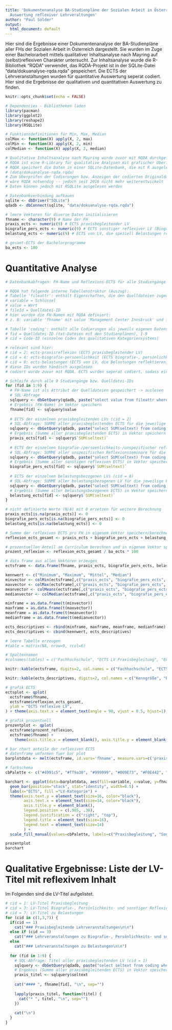 ```yaml
---
title: 'Dokumentenanalyse BA-Studienpläne der Sozialen Arbeit in Österreich: Quantitative
  Auswertung reflexiver Lehrveraltungen'
author: "Paul Sölder"
output:
  html_document: default
---
```


Hier sind die Ergebnisse einer Dokumentenanalyse der BA-Studienpläne aller FHs der Sozialen Arbeit in Österreich dargestellt.
Sie wurden im Zuge einer Bachelorarbeit mittels qualitativer Inhaltsanalyse nach Mayring auf (selbst)reflexiven Charakter untersucht.
Zur Inhaltsanalyse wurde die R-Bibliothek "RQDA" verwendet, das RQDA-Projekt ist in der SQLite-Datei "data/dokuanalyse-rqda.rqda" gespeichert.
Die ECTS der Lehrveranstaltungen wurden für quantitative Auswertung seperat codiert.
Hier sind die Ergebnisse der qualitativen und quantitativen Auswertung zu finden.

```r
knitr::opts_chunk$set(echo = FALSE)

# Dependencies - Bibliotheken laden
library(pacman)
library(ggplot2)
library(reshape2)
library(RSQLite)

# Funktionsdefinitionen für Min, Max, Median
colMax <- function(X) apply(X, 2, max)
colMin <- function(X) apply(X, 2, min)
colMedian <- function(X) apply(X, 2, median)

# Qualitative Inhaltsanalyse nach Mayring wurde zuvor mit RQDA durchgeführt
# RQDA ist eine R-Library für qualitative Analysen mit grafischer Oberfläche zum codieren usw.
# RQDA speichert die Daten in einer SQLite-Datenbank, die mit R ausgelesen werden kann
# (data/dokuanalyse-rqda.rqda)
# Zum Überprüfen der Codierungen bzw. Anzeigen der codierten Originaldateien/Studienpläne
# wäre RQDA notwendig -- jedoch seit 2016 nicht mehr weiterentwickelt
# Daten können jedoch mit RSQLite ausgelesen werden

# Datenbankverbindung aufbauen
sqlite <- dbDriver("SQLite")
qdadb <- dbConnect(sqlite, "data/dokuanalyse-rqda.rqda")

# leere Vektoren für diverse Daten initialisieren
fhname <- character(9) # Name der FH
praxis_ects <- numeric(9) # ECTS praxisbegleitender LV 
biografie_pers_ects <- numeric(9) # ECTS sonstiger reflexiver LV (Biografie-, Persönlichkeitsreflexion)
belastung_ects <- numeric(9) # ECTS von LV, die speziell Belastungen reflektieren

# gesamt-ECTS der Bachelorprogramme
ba_ects <- 180

```

# Quantitative Analyse

```r

# Datenbankabfragen: FH-Name und Reflexions-ECTS für alle Studiengänge

# RQDA hat folgende interne Tabellenstruktur (Auszug):
# Tabelle 'fileattr': enthält Eigenschaften, die den Quelldateien zugewiesen werden können im Schlüssel-Werte Format als jeweils eigenen Datensatz
# variable = Schlüssel
# value = Wert
# fileId = Quelldatei-ID
# hier wurden die FH-Namen mit RQDA definiert:
# z. B: variable 'fhname' mit value 'Management Center Innsbruck' und fileId '9' 

# Tabelle 'coding': enthält alle Codierungen als jeweils eigenen Datensatz
# fid = Quelldatei-ID (txt-Dateien mit den Studienplänen), 1-9
# cid = Code-ID (einzelne Codes des qualitativen Kategoriensystems)

# relevant sind hier:
# cid = 2: ects-praxisreflexion (ECTS praxisbegleitender LV)
# cid = 4: ects-biografie-persoenlichkeit (ECTS biografie-, persönlichkeits-, und sonstiger selbstreflexiver LV)
# cid = 8: ects-belastungen (ECTS von LV, die Belastungen reflektieren)
# diese IDs wurden händisch ausgelesen
# codiert wurde zuvor mit RQDA. ECTS wurden seperat codiert, sodass ein Coding jeweils nur die ECTS-Anzahl einer bestimmten LV umfasst

# Schleife durch alle 9 Studiengänge bzw. Quelldatei-IDs
for (fid in 1:9) {
  # FH-Name ist als Attribut der Quelldateien gespeichert -> auslesen 
  # SQL-Abfrage
  sqlquery <- dbGetQuery(qdadb, paste("select value from fileattr where variable='fhname' and fileID=", fid))
  # Ergebnis (FH-Name) in Vektor speichern
  fhname[fid] <- sqlquery$value
    
  # ECTS der einzelnen praxisbegleitenden LVs (cid = 2)
  # SQL-Abfrage: SUMME aller praxisbegleitenden ECTS für die jeweilige FH mit SQL berechnen
  sqlquery <- dbGetQuery(qdadb, paste("select SUM(seltext) from coding where cid=2 and fid=", fid, " and status=1"), sep="")
  # Ergebnis (Summe aller praxisbegleitenden ECTS) in Vektor speichern
  praxis_ects[fid] <- sqlquery$`SUM(seltext)`
  
  # ECTS der einzelnen biografie-/persoenlichkeits-/unspezifischer reflexionsseminare (cid = 4)
  # SQL-Abfrage: SUMME aller unspezifischen Reflexionsseminare für die jeweilige FH mit SQL berechnen
  sqlquery <- dbGetQuery(qdadb, paste("select SUM(seltext) from coding where cid=4 and fid=", fid, " and status=1"), sep="")
  # Ergebnis (Summe aller sonstigen reflexiven ECTS) in Vektor speichern
  biografie_pers_ects[fid] <- sqlquery$`SUM(seltext)`
  
  # ECTS der einzelnen belastungsbezogenen LVs (cid = 8)
  # SQL-Abfrage: SUMME aller belastungsbezogenen LV für die jeweilige FH mit SQL berechnen
  sqlquery <- dbGetQuery(qdadb, paste("select SUM(seltext) from coding where cid=8 and fid=", fid, " and status=1"), sep="")
  # Ergebnis (Summe aller belastungsbezogenen ECTS) in Vektor speichern
  belastung_ects[fid] <- sqlquery$`SUM(seltext)`  
}

# nicht definierte Werte (N/A) mit 0 ersetzen für weitere Berechnung
praxis_ects[is.na(praxis_ects)] <- 0
biografie_pers_ects[is.na(biografie_pers_ects)] <- 0
belastung_ects[is.na(belastung_ects)] <- 0

# Summe der reflexiven ECTS pro FH in eigenem Vektor speichern/berechnen
reflexion_ects_gesamt <- praxis_ects + biografie_pers_ects + belastung_ects

# prozentuellen Anteil am Curriculum berechnen und in eigenem Vektor speichern
prozent_reflexion <- reflexion_ects_gesamt / ba_ects * 100

# data frame aus allen Vektoren erzeugen
ectsframe <- data.frame(fhname, praxis_ects, biografie_pers_ects, belastung_ects, reflexion_ects_gesamt, prozent_reflexion)

kennwert <- c("Minimum", "Maximum", "Mittel", "Median")
minvector <- colMin(ectsframe[,c("praxis_ects", "biografie_pers_ects", "belastung_ects", "reflexion_ects_gesamt", "prozent_reflexion")])
maxvector <- colMax(ectsframe[,c("praxis_ects", "biografie_pers_ects", "belastung_ects", "reflexion_ects_gesamt", "prozent_reflexion")])
meanvector <- colMeans(ectsframe[,c("praxis_ects", "biografie_pers_ects", "belastung_ects", "reflexion_ects_gesamt", "prozent_reflexion")])
medianvector <- colMedian(ectsframe[,c("praxis_ects", "biografie_pers_ects", "belastung_ects", "reflexion_ects_gesamt", "prozent_reflexion")])

minframe = as.data.frame(t(minvector))
maxframe = as.data.frame(t(maxvector))
meanframe = as.data.frame(t(meanvector))
medianframe = as.data.frame(t(medianvector))

ects_descriptives <- rbind(minframe, maxframe, meanframe, medianframe)
ects_descriptives <- cbind(kennwert, ects_descriptives)
```


```r

# leere Tabelle erzeugen
#table = matrix(NA, nrow=9, rcol=6)

# Spaltennamen
#colnames(tables) = c("Fachhochschule", "ECTS LV Praxisbegleitung", "ECTS LV Selbstreflexion", "ECTS LV Belastungen", "ECTS reflexiv gesamt", "Anteil am Curriculum (%)")

knitr::kable(ectsframe, digits=2, col.names = c("Fachhochschule", "ECTS LV Praxisbegleitung", "ECTS LV Selbstreflexion", "ECTS LV Belastungen", "ECTS reflexiv gesamt", "Anteil am Curriculum (%)"))

knitr::kable(ects_descriptives, digits=2, col.names = c("Kenngröße", "ECTS LV Praxisbegleitung", "ECTS LV Selbstreflexion", "ECTS LV Belastungen", "ECTS reflexiv gesamt", "Anteil am Curriculum (%)"))
```

```r
# grafik ECTS
ectsplot <- qplot(
  ectsframe$fhname,
  ectsframe$reflexion_ects_gesamt,
  ylab = "ECTS reflexive LV",
) + theme(axis.text.x = element_text(angle = 90, vjust = 0.5, hjust=1), axis.title.x = element_blank())

# grafik prozentuell
prozentplot <- qplot(
  ectsframe$prozent_reflexion,
  ectsframe$fhname) +
    theme(axis.title.x = element_blank(), axis.title.y = element_blank(), axis.text.y = element_text(size=16, color="black"), axis.text.x = element_text(size=14, color="black"))

# bar chart anteile der reflexiven ECTS
# datenframe umformen fuer bar plot
barplotdata <- melt(ectsframe, id.vars='fhname', measure.vars=c('praxis_ects', 'biografie_pers_ects', 'belastung_ects'))

# farbschema
cbPalette <- c("#4991c5", "#ff9a30", "#999999", "#009E73", "#F0E442", "#0072B2", "#D55E00", "#CC79A7")  

barchart <- ggplot(data=barplotdata, aes(fill=variable, x=value, y=fhname)) +
  geom_bar(position="stack", stat="identity", width=0.5) +
  labs(x="ECTS", fill ="LV-Kategorie") +
  theme(axis.text.y = element_text(size=16, color="black"),
        axis.text.x = element_text(size=14, color="black"),
        axis.title.y = element_blank(),
        legend.position = c(.985, .38),
        legend.justification = c("right", "top"),
        legend.title = element_text(size=16),
        legend.text = element_text(size=14)
        ) +
  scale_fill_manual(values=cbPalette, labels=c("Praxisbegleitung", "Sonstige Selbstreflexion", "Belastungen"))

```



```r
prozentplot
barchart
```

# Qualitative Ergebnisse: Liste der LV-Titel mit reflexivem Inhalt
Im Folgenden sind die LV-Titel aufgelistet.

```r

# cid = 1: LV-Titel Praxisbegleitung
# cid = 3: LV-Titel Biografie-, Persönlichkeits- und sonstiger Reflexion
# cid = 7: LV-Titel zu Belastungen
for (cid in c(1,3,7)) {
  if(cid == 1)
    cat("### Praxisbegleitende Lehrveranstaltungen\n\n")
  else if (cid == 3)
    cat("### Lehrveranstaltungen zu Biografie-, Persönlichkeits- und sonstiger Reflexion\n\n")
  else
    cat("### Lehrveranstaltungen zu Belastungen\n\n")
  
  for (fid in 1:9) {
    # SQL-Abfrage: Titel aller praxisbegleitenden LV (cid = 1)
    sqlquery <- dbGetQuery(qdadb, paste("select seltext from coding where cid=", cid, " and fid=", fid, " and status=1"), sep="")
    # Ergebnis (Summe aller praxisbegleitenden ECTS) in Vektor speichern
    praxis_titel <- sqlquery$seltext
    
    cat("#### ", fhname[fid], "\n", sep="")
    
    lapply(praxis_titel, function(titel) {
      cat("* ", titel, "\n", sep="") 
    })
    
    cat("\n")
  }
}
```
